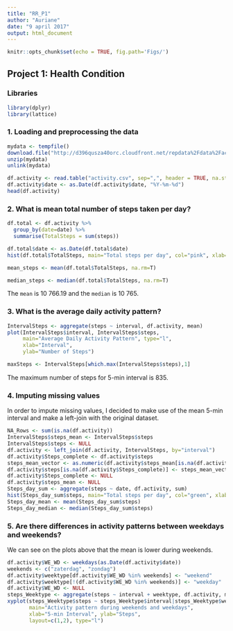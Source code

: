 ```yaml
---
title: "RR_P1"
author: "Auriane"
date: "9 april 2017"
output: html_document
---
```


```r
knitr::opts_chunk$set(echo = TRUE, fig.path='Figs/')
```
## Project 1: Health Condition

### Libraries


```r

library(dplyr)
library(lattice)

```
### 1. Loading and preprocessing the data

```r
mydata <- tempfile()
download.file("http://d396qusza40orc.cloudfront.net/repdata%2Fdata%2Factivity.zip", mydata)
unzip(mydata)
unlink(mydata)

df.activity <- read.table("activity.csv", sep=",", header = TRUE, na.strings = "NA")
df.activity$date <- as.Date(df.activity$date, "%Y-%m-%d")
head(df.activity)
```
### 2. What is mean total number of steps taken per day?

``` r
df.total <- df.activity %>%
  group_by(date=date) %>%
  summarise(TotalSteps = sum(steps))

df.total$date <- as.Date(df.total$date)
hist(df.total$TotalSteps, main="Total steps per day", col="pink", xlab="Number of steps")
```

```r
mean_steps <- mean(df.total$TotalSteps, na.rm=T)

median_steps <- median(df.total$TotalSteps, na.rm=T)
```
The `mean` is 10 766.19 and the `median` is 10 765. 

### 3. What is the average daily activity pattern?

```r
IntervalSteps <- aggregate(steps ~ interval, df.activity, mean)
plot(IntervalSteps$interval, IntervalSteps$steps, 
     main="Average Daily Activity Pattern", type="l", 
     xlab="Interval", 
     ylab="Number of Steps")
```
```r
maxSteps <- IntervalSteps[which.max(IntervalSteps$steps),1]
```

The maximum number of steps for 5-min interval is 835. 

### 4. Imputing missing values

In order to impute missing values, I decided to make use of the mean 5-min interval and make a left-join with the original dataset. 

```r
NA_Rows <- sum(is.na(df.activity))
IntervalSteps$steps_mean <- IntervalSteps$steps
IntervalSteps$steps <- NULL
df.activity <- left_join(df.activity, IntervalSteps, by="interval")
df.activity$Steps_complete <- df.activity$steps
steps_mean_vector <- as.numeric(df.activity$steps_mean[is.na(df.activity$steps)])
df.activity$steps[is.na(df.activity$Steps_complete)] <- steps_mean_vector
df.activity$Steps_complete <- NULL
df.activity$steps_mean <- NULL
Steps_day_sum <- aggregate(steps ~ date, df.activity, sum)
hist(Steps_day_sum$steps, main="Total steps per day", col="green", xlab="Number of steps")
Steps_day_mean <- mean(Steps_day_sum$steps)
Steps_day_median <- median(Steps_day_sum$steps)
```
### 5. Are there differences in activity patterns between weekdays and weekends?

We can see on the plots above that the mean is lower during weekends. 

```r
df.activity$WE_WD <- weekdays(as.Date(df.activity$date))
weekends <- c("zaterdag", "zondag")
df.activity$weektype[df.activity$WE_WD %in% weekends] <- "weekend"
df.activity$weektype[!(df.activity$WE_WD %in% weekends)] <- "weekday"
df.activity$WE_WD <- NULL
steps_Weektype <- aggregate(steps ~ interval + weektype, df.activity, mean)
xyplot(steps_Weektype$steps ~ steps_Weektype$interval|steps_Weektype$weektype, 
       main="Activity pattern during weekends and weekdays",
       xlab="5-min Interval", ylab="Steps",
       layout=c(1,2), type="l")
```



